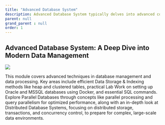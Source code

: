 ```yaml
---
title: "Advanced Database System"
description: Advanced Database System typically delves into advanced concepts and techniques in database management and data processing.
parent: null
grand_parent : null
order: 1
---
```

## Advanced Database System: A Deep Dive into Modern Data Management
![](https://cdn.prod.website-files.com/6130fa1501794e37c21867cf/66db25b5e97445cf809a725d_image-1.png)

This module covers advanced techniques in database management and data processing. Key areas include efficient Data Storage & Indexing methods like heap and clustered tables, practical Lab Work on setting up Oracle and MSSQL databases using Docker, and essential SQL commands. Explore Parallel Databases through concepts like parallel processing and query parallelism for optimized performance, along with an in-depth look at Distributed Database Systems, focusing on distributed storage, transactions, and concurrency control, to prepare for complex, large-scale data environments.